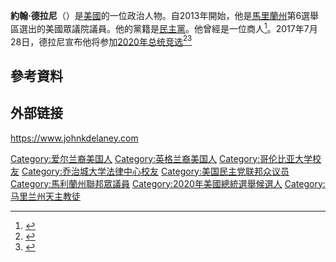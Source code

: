 {{noteTA
|1=zh-cn:德莱尼;zh-hant:德拉尼;
}}
{{Infobox Officeholder
|name = 約翰·德拉尼
|native_name = John Delaney
|image = John Delaney 113th Congress official photo.jpg
|birth_name = John Kevin Delaney
|birth_date = {{birth date and age|1963|4|16}}
|birth_place = {{USA}}[[新澤西州|新澤西州]][[卑爾根縣_(新澤西州)|卑爾根縣]]
|spouse = April McClain
}}
'''約翰·德拉尼'''（{{lang-en|John Delaney}}）是[[美國|美國]]的一位政治人物。自2013年開始，他是[[馬里蘭州|馬里蘭州]]第6選舉區選出的美國眾議院議員。他的黨籍是[[民主黨_(美國)|民主黨]]。他曾經是一位商人<ref>{{cite web |author=Jun 1, 1998 12:00 PM, Andy Shaughnessy |url=http://nreionline.com/mag/real_estate_david_takes_aim/ |title=David takes aim at the Goliaths of health care |publisher=Nreionline.com |date=1998-06-01 |accessdate=2012-11-15 |archive-date=2016-02-03 |archive-url=https://web.archive.org/web/20160203120840/http://nreionline.com/mag/real_estate_david_takes_aim |dead-url=no }}</ref>。2017年7月28日，德拉尼宣布他将参加[[2020年美國總統選舉|2020年总统竞选]]<ref>{{cite web|title=约翰·德拉尼宣布参加2020年总统竞选|url=https://www.washingtonpost.com/opinions/john-delaney-why-im-running-for-president/2017/07/28/02460ae4-73b7-11e7-8f39-eeb7d3a2d304_story.html|website=华盛顿邮报官网|accessdate=2018-05-29|archive-date=2017-07-28|archive-url=https://web.archive.org/web/20170728213323/https://www.washingtonpost.com/opinions/john-delaney-why-im-running-for-president/2017/07/28/02460ae4-73b7-11e7-8f39-eeb7d3a2d304_story.html|dead-url=no}}</ref><ref>{{cite web|title=约翰·德拉尼总统竞选官方网站|url=https://www.johnkdelaney.com/|accessdate=2018-05-29|archive-date=2018-05-29|archive-url=https://web.archive.org/web/20180529121408/https://www.johnkdelaney.com/|dead-url=no}}</ref>

== 參考資料 ==
{{reflist}}

{{DEFAULTSORT:Delaney, John}}
[[Category:爱尔兰裔美国人|Category:爱尔兰裔美国人]]
[[Category:英格兰裔美国人|Category:英格兰裔美国人]]
[[Category:哥伦比亚大学校友|Category:哥伦比亚大学校友]]
[[Category:乔治城大学法律中心校友|Category:乔治城大学法律中心校友]]
[[Category:美国民主党联邦众议员|Category:美国民主党联邦众议员]]
[[Category:馬利蘭州聯邦眾議員|Category:馬利蘭州聯邦眾議員]]
[[Category:2020年美國總統選舉候選人|Category:2020年美國總統選舉候選人]]
[[Category:马里兰州天主教徒|Category:马里兰州天主教徒]]

== 外部链接 ==
https://www.johnkdelaney.com